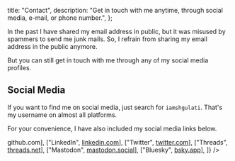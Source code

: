   title: "Contact",
  description:
    "Get in touch with me anytime, through social media, e-mail, or phone number.",
};


In the past I have shared my email address in public, but it was misused by spammers to send me junk mails.
So, I refrain from sharing my email address in the public anymore.

But you can still get in touch with me through any of my social media profiles.

## Social Media

If you want to find me on social media, just search for `iamshgulati`. That's my username on almost all platforms.

For your convenience, I have also included my social media links below.

<Table
  header={["Social", "Link"]}
  rows={[
    ["GitHub", <a href={siteConfig.links.github}>github.com</a>],
    ["LinkedIn", <a href={siteConfig.links.linkedin}>linkedin.com</a>],
    ["Twitter", <a href={siteConfig.links.twitter}>twitter.com</a>],
    ["Threads", <a href={siteConfig.links.threads}>threads.net</a>],
    ["Mastodon", <a href={siteConfig.links.mastodon}>mastodon.social</a>],
    ["Bluesky", <a href={siteConfig.links.bluesky}>bsky.app</a>],
  ]}
/>

